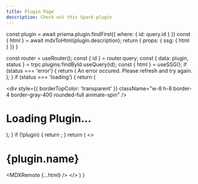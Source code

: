 ```yaml
---
title: Plugin Page
description: Check out this Spark plugin
---
```



  const plugin = await prisma.plugin.findFirst({ where: { id: query.id } })
  const { html } = await mdxToHtml(plugin.description);
  return { props: { ssg: { html } }}
}
 
  const router = useRouter();
  const { id } = router.query;
  const { data: plugin, status } = trpc.plugins.findById.useQuery(id);
  const { html } = useSSG();
  if (status === 'error') {
    return (
      <Callout type="error">An error occured. Please refresh and try again.</Callout>
    );
  }
  if (status === 'loading') {
    return (
      <div className="flex items-center justify-center">
        <div style={{ borderTopColor: 'transparent' }} className="w-8 h-8 border-4 border-gray-400 rounded-full animate-spin" />
        <h1 className="ml-2 font-extrabold text-lg">Loading Plugin...</h1>
      </div>
    );
  }
  if (!plugin) {
    return <Error statusCode={404} />;
  }
  return (
    <>
      <div className='max-w-screen-lg mx-auto pt-4 pb-8 mb-16 border-b border-gray-400 border-opacity-20'>
        <h1><span className='font-bold leading-tight lg:text-5xl'>{plugin.name}</span></h1>
      </div>
      <MDXRemote {...html} />
    </>
  )
}
 
<PluginPage />
